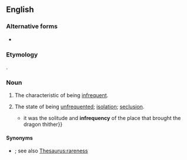 ==English==

===Alternative forms===
* {{alter|en|infrequence||dated}}

===Etymology===
{{uder|en|la|-}} {{lena}} {{m|la|infrequentia||scantiness}}.

===Noun===
{{en-noun|-|+}}

# The characteristic of being [[infrequent]].
#: {{ux|en|the '''infrequency''' of her visits}}
#: {{syn|en|rarity|irregularity|scarcity|Thesaurus:rareness}}
# The state of being [[unfrequented]]; [[isolation]]; [[seclusion]].
#* {{quote-book|en|year=1657|authorlink=Philemon Holland|first=Philemon, transl.|last=Holland|by={{w|Plutarch}}|original={{w|Moralia}}|title=The Philosophie, Commonly Called, the Morals|passage={{...}}it was the solitude and '''infrequency''' of the place that brought the dragon thither}}

====Synonyms====
* {{l|en|uncommonness}}; see also [[Thesaurus:rareness]]
